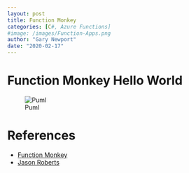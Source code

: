 ```yaml
---
layout: post
title: Function Monkey
categories: [C#, Azure Functions]
#image: /images/Function-Apps.png
author: "Gary Newport"
date: "2020-02-17"
---
```


# Function Monkey Hello World

![Puml](http://www.plantuml.com/plantuml/proxy?cache=no&src=https://raw.github.com/newportg/newportg.github.io/master/assets/FunctionMonkey/FMHelloWorld.puml)


# References

* [Function Monkey](https://functionmonkey.azurefromthetrenches.com/)
* [Jason Roberts](http://dontcodetired.com/blog/post/Creating-Azure-Functions-with-Function-Monkey-First-Look)


